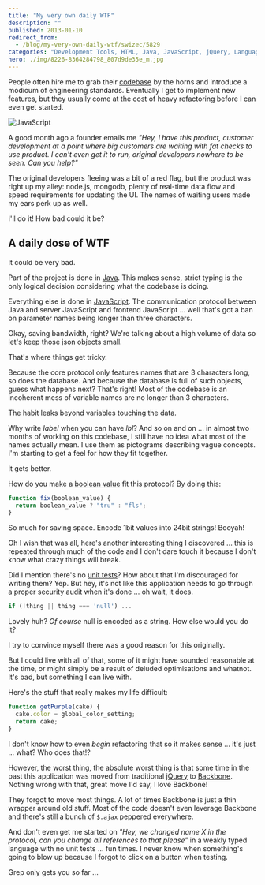 ```yaml
---
title: "My very own daily WTF"
description: ""
published: 2013-01-10
redirect_from:
  - /blog/my-very-own-daily-wtf/swizec/5829
categories: "Development Tools, HTML, Java, JavaScript, jQuery, Languages, Programming, Uncategorized"
hero: ./img/8226-8364284798_807d9de35e_m.jpg
---
```


People often hire me to grab their [codebase](http://en.wikipedia.org/wiki/Codebase) by the horns and introduce a modicum of engineering standards. Eventually I get to implement new features, but they usually come at the cost of heavy refactoring before I can even get started.

![JavaScript](./img/8226-8364284798_807d9de35e_m.jpg)

A good month ago a founder emails me _"Hey, I have this product, customer development at a point where big customers are waiting with fat checks to use product. I can't even get it to run, original developers nowhere to be seen. Can you help?"_

The original developers fleeing was a bit of a red flag, but the product was right up my alley: node.js, mongodb, plenty of real-time data flow and speed requirements for updating the UI. The names of waiting users made my ears perk up as well.

I'll do it! How bad could it be?

## A daily dose of WTF

It could be very bad.

Part of the project is done in [Java](http://www.oracle.com/technetwork/java/). This makes sense, strict typing is the only logical decision considering what the codebase is doing.

Everything else is done in [JavaScript](http://en.wikipedia.org/wiki/JavaScript). The communication protocol between Java and server JavaScript and frontend JavaScript ... well that's got a ban on parameter names being longer than three characters.

Okay, saving bandwidth, right? We're talking about a high volume of data so let's keep those json objects small.

That's where things get tricky.

Because the core protocol only features names that are 3 characters long, so does the database. And because the database is full of such objects, guess what happens next? That's right! Most of the codebase is an incoherent mess of variable names are no longer than 3 characters.

The habit leaks beyond variables touching the data.

Why write _label_ when you can have _lbl_? And so on and on ... in almost two months of working on this codebase, I still have no idea what most of the names actually mean. I use them as pictograms describing vague concepts. I'm starting to get a feel for how they fit together.

It gets better.

How do you make a [boolean value](http://en.wikipedia.org/wiki/Boolean_data_type) fit this protocol? By doing this:

```javascript
function fix(boolean_value) {
  return boolean_value ? "tru" : "fls";
}
```

So much for saving space. Encode 1bit values into 24bit strings! Booyah!

Oh I wish that was all, here's another interesting thing I discovered ... this is repeated through much of the code and I don't dare touch it because I don't know what crazy things will break.

Did I mention there's no [unit tests](http://en.wikipedia.org/wiki/Unit_testing)? How about that I'm discouraged for writing them? Yep. But hey, it's not like this application needs to go through a proper security audit when it's done ... oh wait, it does.

```javascript
if (!thing || thing === 'null') ...
```

Lovely huh? _Of course_ null is encoded as a string. How else would you do it?

I try to convince myself there was a good reason for this originally.

But I could live with all of that, some of it might have sounded reasonable at the time, or might simply be a result of deluded optimisations and whatnot. It's bad, but something I can live with.

Here's the stuff that really makes my life difficult:

```javascript
function getPurple(cake) {
  cake.color = global_color_setting;
  return cake;
}
```

I don't know how to even _begin_ refactoring that so it makes sense ... it's just ... what? Who does that!?

However, the worst thing, the absolute worst thing is that some time in the past this application was moved from traditional [jQuery](http://jquery.com/) to [Backbone](http://backbonejs.org/). Nothing wrong with that, great move I'd say, I love Backbone!

They forgot to move most things. A lot of times Backbone is just a thin wrapper around old stuff. Most of the code doesn't even leverage Backbone and there's still a bunch of `$.ajax` peppered everywhere.

And don't even get me started on _"Hey, we changed name X in the protocol, can you change all references to that please"_ in a weakly typed language with no unit tests ... fun times. I never know when something's going to blow up because I forgot to click on a button when testing.

Grep only gets you so far ...